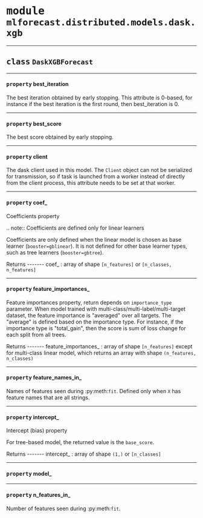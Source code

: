 



# <kbd>module</kbd> `mlforecast.distributed.models.dask.xgb`






---



## <kbd>class</kbd> `DaskXGBForecast`





---

#### <kbd>property</kbd> best_iteration

The best iteration obtained by early stopping.  This attribute is 0-based, for instance if the best iteration is the first round, then best_iteration is 0. 

---

#### <kbd>property</kbd> best_score

The best score obtained by early stopping. 

---

#### <kbd>property</kbd> client

The dask client used in this model.  The `Client` object can not be serialized for transmission, so if task is launched from a worker instead of directly from the client process, this attribute needs to be set at that worker. 

---

#### <kbd>property</kbd> coef_

Coefficients property 

.. note:: Coefficients are defined only for linear learners 

 Coefficients are only defined when the linear model is chosen as  base learner (`booster=gblinear`). It is not defined for other base  learner types, such as tree learners (`booster=gbtree`). 

Returns 
------- coef_ : array of shape ``[n_features]`` or ``[n_classes, n_features]`` 

---

#### <kbd>property</kbd> feature_importances_

Feature importances property, return depends on `importance_type` parameter. When model trained with multi-class/multi-label/multi-target dataset, the feature importance is "averaged" over all targets. The "average" is defined based on the importance type. For instance, if the importance type is "total_gain", then the score is sum of loss change for each split from all trees. 

Returns 
------- feature_importances_ : array of shape ``[n_features]`` except for multi-class linear model, which returns an array with shape `(n_features, n_classes)` 

---

#### <kbd>property</kbd> feature_names_in_

Names of features seen during :py:meth:`fit`.  Defined only when `X` has feature names that are all strings. 

---

#### <kbd>property</kbd> intercept_

Intercept (bias) property 

For tree-based model, the returned value is the `base_score`. 

Returns 
------- intercept_ : array of shape ``(1,)`` or ``[n_classes]`` 

---

#### <kbd>property</kbd> model_





---

#### <kbd>property</kbd> n_features_in_

Number of features seen during :py:meth:`fit`. 




